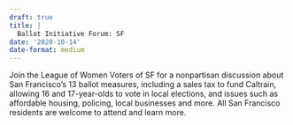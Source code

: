 ```yaml
---
draft: true 
title: |
  Ballot Initiative Forum: SF
date: '2020-10-14'
date-format: medium 
---
```



Join the League of Women Voters of SF for a nonpartisan discussion about San Francisco's 13 ballot measures, including a sales tax to fund Caltrain, allowing 16 and 17-year-olds to vote in local elections, and issues such as affordable housing, policing, local businesses and more. All San Francisco residents are welcome to attend and learn more.


